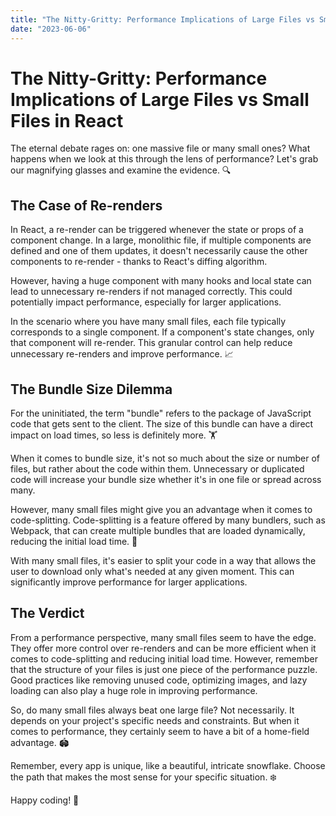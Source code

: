 ```yaml
---
title: "The Nitty-Gritty: Performance Implications of Large Files vs Small Files in React"
date: "2023-06-06"
---
```


# The Nitty-Gritty: Performance Implications of Large Files vs Small Files in React

The eternal debate rages on: one massive file or many small ones? What happens when we look at this through the lens of performance? Let's grab our magnifying glasses and examine the evidence. 🔍

## The Case of Re-renders

In React, a re-render can be triggered whenever the state or props of a component change. In a large, monolithic file, if multiple components are defined and one of them updates, it doesn't necessarily cause the other components to re-render - thanks to React's diffing algorithm.

However, having a huge component with many hooks and local state can lead to unnecessary re-renders if not managed correctly. This could potentially impact performance, especially for larger applications.

In the scenario where you have many small files, each file typically corresponds to a single component. If a component's state changes, only that component will re-render. This granular control can help reduce unnecessary re-renders and improve performance. 📈

## The Bundle Size Dilemma

For the uninitiated, the term "bundle" refers to the package of JavaScript code that gets sent to the client. The size of this bundle can have a direct impact on load times, so less is definitely more. 🏋️

When it comes to bundle size, it's not so much about the size or number of files, but rather about the code within them. Unnecessary or duplicated code will increase your bundle size whether it's in one file or spread across many.

However, many small files might give you an advantage when it comes to code-splitting. Code-splitting is a feature offered by many bundlers, such as Webpack, that can create multiple bundles that are loaded dynamically, reducing the initial load time. 🚀

With many small files, it's easier to split your code in a way that allows the user to download only what's needed at any given moment. This can significantly improve performance for larger applications.

## The Verdict

From a performance perspective, many small files seem to have the edge. They offer more control over re-renders and can be more efficient when it comes to code-splitting and reducing initial load time. However, remember that the structure of your files is just one piece of the performance puzzle. Good practices like removing unused code, optimizing images, and lazy loading can also play a huge role in improving performance.

So, do many small files always beat one large file? Not necessarily. It depends on your project's specific needs and constraints. But when it comes to performance, they certainly seem to have a bit of a home-field advantage. 🏟️

Remember, every app is unique, like a beautiful, intricate snowflake. Choose the path that makes the most sense for your specific situation. ❄️

Happy coding! 🎉
